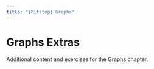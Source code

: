 ```yaml
---
title: "[Pitstop] Graphs"
---
```


# Graphs Extras

Additional content and exercises for the Graphs chapter.

<script async src="https://talk.hyvor.com/embed/embed.js" type="module"></script>
<hyvor-talk-comments
	website-id="13014"
	page-id=""
></hyvor-talk-comments>
